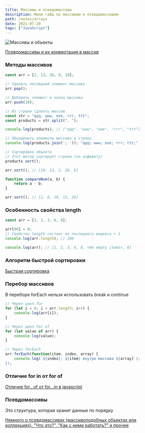 ```yaml
---
title: Массивы и псевдомассивы
description: Мини гайд по массивам и псевдомассивам
path: /notes/arrays
date: 2021-07-20
tags: ["JavaScript"]
---
```


![Массивы и объекты](objects-arrays.jpg)

[Псевдомассивы и их конвертация в массив](https://habr.com/ru/post/336136/)

### Методы массивов

```jsx
const arr = [2, 13, 26, 8, 10];

// Удалить последний элемент массива
arr.pop();

// Добавить элемент в конец массива
arr.push(10);

// Из строки сдлеать массив
const str = "qqq, www, eee, rrr, ttt";
const products = str.split(", ");

console.log(products); // ["qqq", "www", "eee", "rrr", "ttt"]

// Объеденить элементы массива в строку
console.log(products.join('; ')); "qqq; www; eee; rrr; ttt;"

// Сортировка объекта
// Этот метод сортирует строки (по алфавиту)
products.sort();

arr.sort(); // [10, 13, 2, 26, 8]

function compareNum(a, b) {
	return a - b;
}

arr.sort(); // [2, 8, 10, 13, 26]

```

### Особенность свойства length

```jsx
const arr = [1, 2, 3, 6, 8];

arr[99] = 0;
// Свойство length состоит из последнего индекса + 1
console.log(arr.length); // 100

console.log(arr); // [1, 2, 3, 6, 8, <94 empty items>, 0]
```

### Алгоритм быстрой сортировки

[Быстрая сортировка](http://algolist.ru/sort/quick_sort.php)

### Перебор массивов

В переборе forEach нельзя использовать break и continue

```jsx
// Через цикл for
for (let i = 0; i < arr.length; i++) {
	console.log(arr[i]);
}

// Через цикл for of
for (let value of arr) {
	console.log(value);
}

// Через forEach
arr.forEach(function(item, index, array) {
	console.log(`${index}: ${item} внутри массива ${array]`);
});
```

### Отличие for in от for of

[Отличие for...of от for...in в javascript](http://coldfox.ru/article/5c7ffe64bbf20e61c12c7348/Отличие-for-of-от-for-in-в-javascript)

### Псевдомассивы

Это структура, которая хранит данные по порядку

[Немного о псевдомассивах (массивоподобных объектах или коллекциях). "Что это?", "Как с ними работать?" и прочее](https://habr.com/ru/post/336136/)